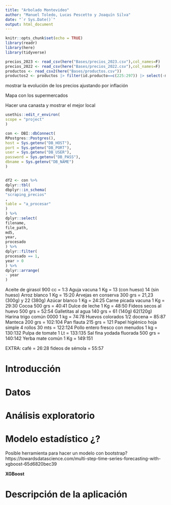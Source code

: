 ```yaml
---
title: "Arbolado Montevideo"
author: "Manuel Toledo, Lucas Pescetto y Joaquín Silva"
date: "`r Sys.Date()`"
output: html_document
---
```


```r
knitr::opts_chunk$set(echo = TRUE)
library(readr)
library(here)
library(tidyverse)
```

```r
precios_2023 <- read_csv(here("Bases/precios_2023.csv"),col_names=F)
precios_2022 <- read_csv(here("Bases/precios_2022.csv"),col_names=F)
productos <- read_csv2(here("Bases/productos.csv"))
productos2 <- productos |> filter(id.producto==c(225:297)) |> select(-marca)
```




mostrar la evolución de los precios ajustando por inflación

Mapa con los supermercados

Hacer una canasta y mostrar el mejor local


```r
usethis::edit_r_environ(
scope = "project"
)
```
```r
con <- DBI::dbConnect(
RPostgres::Postgres(),
host = Sys.getenv("DB_HOST"),
port = Sys.getenv("DB_PORT"),
user = Sys.getenv("DB_USER"),
password = Sys.getenv("DB_PASS"),
dbname = Sys.getenv("DB_NAME")
)


df2 <- con %>%
dplyr::tbl(
dbplyr::in_schema(
"scraping_precios"
,
table = "a_procesar"
)
) %>%
dplyr::select(
filename,
file_path,
md5,
year,
procesado
) %>%
dplyr::filter(
procesado == 1,
year > 0
) %>%
dplyr::arrange(
- year
)
```





Aceite de girasol 900 cc = 1:3
Aguja vacuna 1 Kg	= 13 (con hueso) 14 (sin hueso)
Arroz blanco 1 Kg	= 15:20
Arvejas en conserva 300 grs = 21,23 (300g) y 22 (380g)
Azúcar blanco 1 Kg	= 24:25
Carne picada vacuna 1 Kg	= 29:30
Cocoa 500 grs	= 40:41
Dulce de leche 1 Kg	= 48:50
Fideos secos al huevo 500 grs	= 52:54
Galletitas al agua 140 grs	= 61 (140g) 62(120g)
Harina trigo común 0000  1 kg	= 74:78
Huevos colorados 1/2 docena	= 85:87
Manteca 200 grs	= 102:104
Pan flauta 215 grs	= 121
Papel higiénico hoja simple 4 rollos 30 mts	= 122:124
Pollo entero fresco con menudos 1 kg	= 130:132
Pulpa de tomate 1 Lt	= 133:135
Sal fina yodada fluorada 500 grs	= 140:142
Yerba mate común 1 Kg	= 149:151

EXTRA:
café = 26:28
fideos de sémola = 55:57

# Introducción

# Datos

# Análisis exploratorio

# Modelo estadístico ¿?

Posible herramienta para hacer un modelo con bootstrap? https://towardsdatascience.com/multi-step-time-series-forecasting-with-xgboost-65d6820bec39

**XGBoost**

# Descripción de la aplicación




